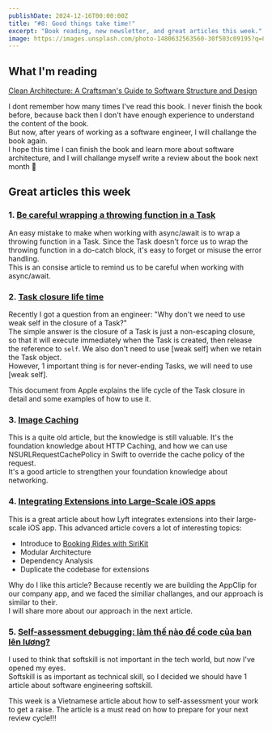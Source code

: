 ```yaml
---
publishDate: 2024-12-16T00:00:00Z
title: "#8: Good things take time!"
excerpt: "Book reading, new newsletter, and great articles this week."
image: https://images.unsplash.com/photo-1480632563560-30f503c09195?q=80&w=2670&auto=format&fit=crop&ixlib=rb-4.0.3&ixid=M3wxMjA3fDB8MHxwaG90by1wYWdlfHx8fGVufDB8fHx8fA%3D%3D
---
```



## What I'm reading

[Clean Architecture: A Craftsman's Guide to Software Structure and Design](https://www.amazon.sg/Clean-Architecture-Craftsmans-Software-Structure/dp/0134494164)

I dont remember how many times I've read this book. I never finish the book before, because back then I don't have enough experience to understand the content of the book.    
But now, after years of working as a software engineer, I will challange the book again.    
I hope this time I can finish the book and learn more about software architecture, and I will challange myself write a review about the book next month 💪

## Great articles this week

### 1. [Be careful wrapping a throwing function in a Task](https://www.swiftwithvincent.com/blog/be-careful-wrapping-a-throwing-function-in-a-task?utm_source=convertkit&utm_medium=email&utm_campaign=SwiftLee%20Weekly%20-%20Issue%20249%20-%2015935191)

An easy mistake to make when working with async/await is to wrap a throwing function in a Task. Since the Task doesn't force us to wrap the throwing function in a do-catch block, it's easy to forget or misuse the error handling.   
This is an consise article to remind us to be careful when working with async/await.

### 2. [Task closure life time](https://github.com/swiftlang/swift/blob/c1ff2c339251c8adbdd63a08cb6ae45b339e15bd/stdlib/public/Concurrency/Task.swift#L80)

Recently I got a question from an engineer: "Why don't we need to use weak self in the closure of a Task?"    
The simple answer is the closure of a Task is just a non-escaping closure, so that it will execute immediately when the Task is created, then release the reference to `self`. We also don't need to use [weak self] when we retain the Task object.    
However, 1 important thing is for never-ending Tasks, we will need to use [weak self].

This document from Apple explains the life cycle of the Task closure in detail and some examples of how to use it.   

### 3. [Image Caching](https://kean.blog/post/image-caching)

This is a quite old article, but the knowledge is still valuable. It's the foundation knowledge about HTTP Caching, and how we can use NSURLRequestCachePolicy in Swift to override the cache policy of the request.    
It's a good article to strengthen your foundation knowledge about networking.

### 4. [Integrating Extensions into Large-Scale iOS apps](https://eng.lyft.com/integrating-extensions-into-large-scale-ios-apps-8f15dc5f3be9)

This is a great article about how Lyft integrates extensions into their large-scale iOS app. This advanced article covers a lot of interesting topics:

- Introduce to [Booking Rides with SiriKit](https://developer.apple.com/documentation/sirikit/booking-rides-with-sirikit)
- Modular Architecture
- Dependency Analysis
- Duplicate the codebase for extensions

Why do I like this article? Because recently we are building the AppClip for our company app, and we faced the similiar challanges, and our approach is similar to their.   
I will share more about our approach in the next article.

### 5. [Self-assessment debugging: làm thế nào để code của bạn lên lương?](https://bryanthuynh.substack.com/p/self-assessment-de-tang-luong)

I used to think that softskill is not important in the tech world, but now I've opened my eyes.    
Softskill is as important as technical skill, so I decided we should have 1 article about software engineering softskill.   

This week is a Vietnamese article about how to self-assessment your work to get a raise. The article is a must read on how to prepare for your next review cycle!!!